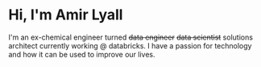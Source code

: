 # Hi, I'm Amir Lyall

I'm an ex-chemical engineer turned ~~data engineer~~ ~~data scientist~~ solutions architect currently working @ databricks. I have a passion for technology and how it can be used to improve our lives.
